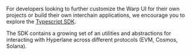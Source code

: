 For developers looking to further customize the Warp UI for their own projects or build their own interchain applications, we encourage you to explore the [Typescript SDK](https://github.com/hyperlane-xyz/hyperlane-monorepo/tree/main/typescript/sdk).

The SDK contains a growing set of an utilities and abstractions for interacting with Hyperlane across different protocols (EVM, Cosmos, Solana).

